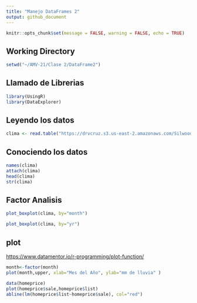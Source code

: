 ```yaml
---
title: "Manejo DataFrames 2"
output: github_document
---
```


```r
knitr::opts_chunk$set(message = FALSE, warning = FALSE, echo = TRUE)
```

## Working Directory

```r
setwd("~/AMV-21/Clase 2/DataFrame2")
```

## Llamado de Librerias

```r
library(UsingR)
library(DataExplorer)
```

## Leyendo los datos

```r
clima <- read.table("https://drvcruz.s3.us-east-2.amazonaws.com/SilwoodWeather.txt", header = T)
```

## Conociendo los datos

```r
names(clima)
attach(clima)
head(clima)
str(clima)
```

## Factor Analisis 

```r
plot_boxplot(clima, by="month")
```


```r
plot_boxplot(clima, by="yr")
```


## plot
<https://www.datamentor.io/r-programming/plot-function/>

```r
month<-factor(month)
plot(month,upper, xlab="Mes del Año", ylab="mm de lluvia" )


```


```r
data(homeprice)
plot(homeprice$sale,homeprice$list)
abline(lm(homeprice$list~homeprice$sale), col="red")

```